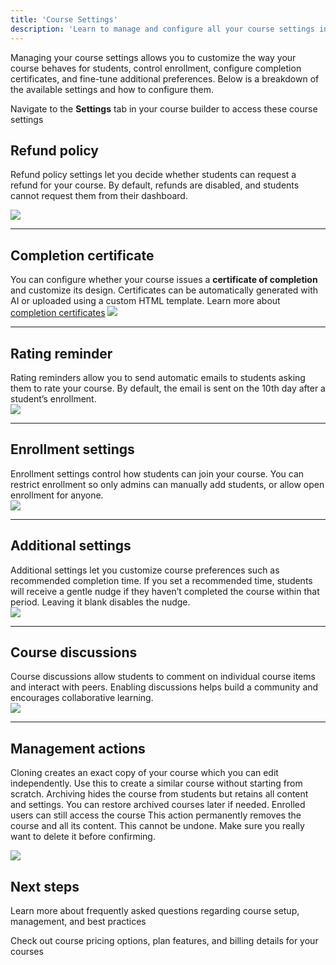 ```yaml
---
title: 'Course Settings'
description: 'Learn to manage and configure all your course settings including enrollment, certificates, refunds, and more.'
---
```


Managing your course settings allows you to customize the way your course behaves for students, control enrollment, configure completion certificates, and fine-tune additional preferences. Below is a breakdown of the available settings and how to configure them.

Navigate to the **Settings** tab in your course builder to access these course settings

## Refund policy

Refund policy settings let you decide whether students can request a refund for your course. By default, refunds are disabled, and students cannot request them from their dashboard.  

![](https://67d6ad5ef66ee0901532fd2f.storage.fermion.app/public-uncached/object-store-public-files/uploads/15-10-2025/chrome_GoNQqb5YQP.xnjily.png)

---

## Completion certificate

You can configure whether your course issues a **certificate of completion** and customize its design. Certificates can be automatically generated with AI or uploaded using a custom HTML template. 
Learn more about [completion certificates](/setting-up-course/completion-certificate)
![](https://67d6ad5ef66ee0901532fd2f.storage.fermion.app/public-uncached/object-store-public-files/uploads/15-10-2025/chrome_sMEPmAqmOs.yihupf.png)

---

## Rating reminder

Rating reminders allow you to send automatic emails to students asking them to rate your course. By default, the email is sent on the 10th day after a student’s enrollment.  
![](https://67d6ad5ef66ee0901532fd2f.storage.fermion.app/public-uncached/object-store-public-files/uploads/15-10-2025/chrome_XKrHWBwfaZ.xfmhwa.png)

---

## Enrollment settings

Enrollment settings control how students can join your course. You can restrict enrollment so only admins can manually add students, or allow open enrollment for anyone.  
![](https://67d6ad5ef66ee0901532fd2f.storage.fermion.app/public-uncached/object-store-public-files/uploads/15-10-2025/chrome_PbeVzELxh4.ezlauu.png)

---

## Additional settings

Additional settings let you customize course preferences such as recommended completion time. If you set a recommended time, students will receive a gentle nudge if they haven’t completed the course within that period. Leaving it blank disables the nudge.  
![](https://67d6ad5ef66ee0901532fd2f.storage.fermion.app/public-uncached/object-store-public-files/uploads/15-10-2025/chrome_pesALDKVNB.zalavq.png)

---

## Course discussions

Course discussions allow students to comment on individual course items and interact with peers. Enabling discussions helps build a community and encourages collaborative learning.  
![](https://67d6ad5ef66ee0901532fd2f.storage.fermion.app/public-uncached/object-store-public-files/uploads/15-10-2025/chrome_0pHle4SgYd.cffycl.png)

---

## Management actions

<AccordionGroup>

  <Accordion title="Clone this course">
    Cloning creates an exact copy of your course which you can edit independently. 
    Use this to create a similar course without starting from scratch.
  </Accordion>

  <Accordion title="Archive course">
    Archiving hides the course from students but retains all content and settings. 
    You can restore archived courses later if needed. Enrolled users can still access the course
  </Accordion>

  <Accordion title="Delete course permanently">
    This action permanently removes the course and all its content. 
    This cannot be undone. Make sure you really want to delete it before confirming.
  </Accordion>

</AccordionGroup>

![](https://67d6ad5ef66ee0901532fd2f.storage.fermion.app/public-uncached/object-store-public-files/uploads/15-10-2025/chrome_CLpuTqYDIe.rmjboy.png)

## Next steps

<Columns cols={2}>

  <Card title="Course FAQs" href="/setting-up-course/common-faqs"> Learn more about frequently asked questions regarding course setup, management, and best practices</Card>

  <Card title="Pricing & Plans" href="/setup-pricing/fixed-pricing-plan">Check out course pricing options, plan features, and billing details for your courses </Card>

</Columns>